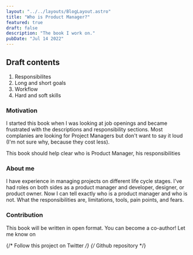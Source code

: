 ```yaml
---
layout: "../../layouts/BlogLayout.astro"
title: "Who is Product Manager?"
featured: true
draft: false
description: "The book I work on."
pubDate: "Jul 14 2022"
---
```




<div class="callout">
  <h2 class="mb-6">Draft contents</h2>
  <ol class="pl-4">
    <li>Responsibilites</li>
    <li>Long and short goals</li>
    <li>Workflow</li>
    <li>Hard and soft skills</li>
  </ol>
</div>

### Motivation

I started this book when I was looking at job openings and became frustrated with the descriptions and responsibility sections. Most complanies are looking for Project Managers but don't want to say it loud (I'm not sure why, because they cost less).

This book should help clear who is Product Manager, his responsibilities

### About me

I have experience in managing projects on different life cycle stages. I've had roles on both sides as a product manager and developer, designer, or product owner. Now I can tell exactly who is a product manager and who is not. What the responsibilities are, limitations, tools, pain points, and fears.

### Contribution

This book will be written in open format. You can become a co-author!
Let me know on <EmailText />

{/* Follow this project on Twitter */}
{/* Github repository */}
